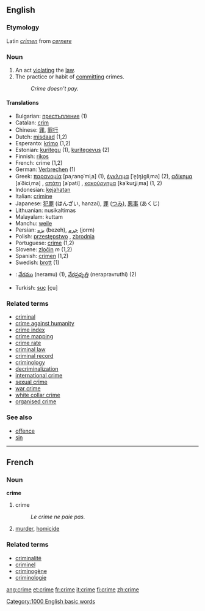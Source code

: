 ==English==
{{wikipedia}}

===Etymology===
Latin ''[[crimen]]'' from ''[[cernere]]''

===Noun===
{{en-noun-reg}}

# An act [[violating]] the [[law]].
# The practice or habit of [[commit]]ting crimes.
#: ''Crime doesn't pay.''

====Translations====
*Bulgarian: [[престъпление]] {{n}} (1)
*Catalan: [[crim]] {{m}}
*Chinese: [[罪]], [[罪行]]
*Dutch: [[misdaad]] {{f}} (1,2)
*Esperanto: [[krimo]] (1,2)
*Estonian: [[kuritegu]] (1), [[kuritegevus]] (2)
*Finnish: [[rikos]]
*French: crime {{f}} (1,2)
*German: [[Verbrechen]] {{n}} (1)
*Greek: [[παρανομία]] [paˌrano̞ˈmiˌa] {{f}} (1), [[έγκλημα]] [ˈe̞(ŋ)ɡliˌma] {{n}} (2), [[αδίκημα]] [aˈðiciˌma] {{n}}, [[απάτη]] [aˈpati] {{f}}, [[κακούργημα]] [kaˈkurʝiˌma] {{n}} (1, 2)
*Indonesian: [[jahat|kejahatan]]
*Italian: [[crimine]]
*Japanese: [[犯罪]] (はんざい, hanzai), [[罪]] ([[つみ]]), [[悪事]] (あくじ)
*Lithuanian: nusikaltimas {{m}}
*Malayalam: kuttam
*Manchu: [[weile]]
*Persian: [[بزه]] (bezeh), [[جرم]] (jorm)
*Polish: [[przestępstwo]] {{n}}, [[zbrodnia]] {{f}}
*Portuguese: [[crime]] {{m}} (1,2)
*Slovene: [[zločin]] ''m'' (1,2)
*Spanish: [[crimen]] {{m}} (1,2)
*Swedish: [[brott]] (1)
*{{te}}: [[నేరము]] (neramu) (1), [[నేరప్రవృత్తి]] (nerapravruthi) (2)
*Turkish: [[suç]] [çu]

===Related terms===
*[[criminal]]
*[[crime against humanity]]
*[[crime index]]
*[[crime mapping]]
*[[crime rate]]
*[[criminal law]]
*[[criminal record]]
*[[criminology]]
*[[decriminalization]]
*[[international crime]]
*[[sexual crime]]
*[[war crime]]
*[[white collar crime]]
*[[organised crime]]

===See also===
*[[offence]]
*[[sin]]

----

==French==
===Noun===
'''crime''' {{m}}

# crime
#: ''Le crime ne paie pas.''
# [[murder]], [[homicide]]

===Related terms===
*[[criminalité]]
*[[criminel]]
*[[criminogène]]
*[[criminologie]]

[[Category:1000 English basic words]]

[[ang:crime]]
[[et:crime]]
[[fr:crime]]
[[it:crime]]
[[fi:crime]]
[[zh:crime]]